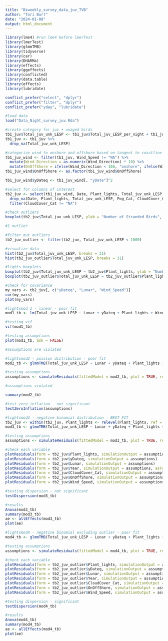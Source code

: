```yaml
---
title: "Biweekly_survey_data_juv_TVB"
author: "Tori Burt"
date: "2024-01-08"
output: html_document
---
```


```r

library(lme4) #run lme4 before lmerTest 
library(lmerTest)
library(glmmTMB)
library(tidyverse)
library(car)
library(DHARMa)
library(effects)
library(ggeffects)
library(conflicted)
library(data.table)
library(effects)
library(lubridate)

conflict_prefer("select", "dplyr")
conflict_prefer("filter", "dplyr")
conflict_prefer("yday", "lubridate")

```

```r

#load data
load("Data_Night_survey_juv.Rda")

#create category for juv + unaged birds
tb1_juv$Total_juv_unk_LESP <- tb1_juv$Total_juv_LESP_per_night + tb1_juv$Total_unk_LESP_per_night
tb1_juv <- tb1_juv %>%
  drop_na(Total_juv_unk_LESP)

#categorize wind to onshore and offshore based on tangent to coastline
tb1_juv_wind <- filter(tb1_juv, Wind_Speed != "NA") %>%
  mutate(Wind_Direction = as.numeric(Wind_Direction) * 10) %>%
  mutate(OnOffShore = ifelse(Wind_Direction < 166, "onshore", ifelse(Wind_Direction > 346, "onshore", "offshore")))
tb1_juv_wind$OnOffShore <- as.factor(tb1_juv_wind$OnOffShore)

tb1_juv_wind$yDateq <- tb1_juv_wind[, "yDate"]^2

#select for columns of interest
tb2_juv <- select(tb1_juv_wind, Date, Plant_lights, Total_juv_unk_LESP, Fog_Cat, CloudCover_Cat, yDateq, Lunar, Year, Wind_Speed, OnOffShore) %>%
  drop_na(Date, Plant_lights, Total_juv_unk_LESP, Fog_Cat, CloudCover_Cat, yDateq, Lunar, Year, Wind_Speed, OnOffShore) %>%
  filter(CloudCover_Cat != "NA") 

```

```r

#check outliers
boxplot(tb2_juv$Total_juv_unk_LESP, ylab = "Number of Stranded Birds", xlab = "")

#1 outlier

#filter out outliers
tb2_juv_outlier <- filter(tb2_juv, Total_juv_unk_LESP < 1000)

#visualize data
hist(tb2_juv$Total_juv_unk_LESP, breaks = 31)
hist(tb2_juv_outlier$Total_juv_unk_LESP, breaks = 31)

#lights boxplots
boxplot(tb2_juv$Total_juv_unk_LESP ~ tb2_juv$Plant_lights, ylab = "Number of Stranded Birds", xlab = "")
boxplot(tb2_juv_outlier$Total_juv_unk_LESP ~ tb2_juv_outlier$Plant_lights, ylab = "Number of Stranded Birds", xlab = "")

#check for covariance
my_vars <- tb2_juv[, c("yDateq", "Lunar", "Wind_Speed")]
cor(my_vars)
plot(my_vars)

#lightsmod 1 - linear - poor fit
mod1_tb <- lm(Total_juv_unk_LESP ~ Lunar + yDateq + Plant_lights + Wind_Speed + OnOffShore + CloudCover_Cat + Year, data = tb2_juv)

#testing vif
vif(mod1_tb)

#testing assumptions
plot(mod1_tb, ask = FALSE)

#assumptions are violated

#lightsmod2 - poisson distribution - poor fit
mod2_tb <- glmmTMB(Total_juv_unk_LESP ~ Lunar + yDateq + Plant_lights + Wind_Speed + OnOffShore + CloudCover_Cat + Year, data = tb2_juv, family = poisson(link = "log"))

#testing assumptions
assumptions <- simulateResiduals(fittedModel = mod2_tb, plot = TRUE, refit = FALSE)

#assumptions violated

summary(mod2_tb)

#test zero inflation - not significant
testZeroInflation(assumptions)

#lightsmod3 - negative binomial distribution - BEST FIT
tb2_juv <- within(tb2_juv, Plant_lights <- relevel(Plant_lights, ref = "On"))
mod3_tb <- glmmTMB(Total_juv_unk_LESP ~ Lunar + yDateq + Plant_lights + Wind_Speed + OnOffShore + Year + CloudCover_Cat, data = tb2_juv, family = nbinom1(link = "log"))

#testing assumptions
assumptions <- simulateResiduals(fittedModel = mod3_tb, plot = TRUE, refit = FALSE)

#check each variable
plotResiduals(form = tb2_juv$Plant_lights, simulationOutput = assumptions, asFactor = T)
plotResiduals(form = tb2_juv$yDateq, simulationOutput = assumptions)
plotResiduals(form = tb2_juv$Lunar, simulationOutput = assumptions)
plotResiduals(form = tb2_juv$Year, simulationOutput = assumptions, asFactor = T)
plotResiduals(form = tb2_juv$CloudCover_Cat, simulationOutput = assumptions, asFactor = T)
plotResiduals(form = tb2_juv$OnOffShore, simulationOutput = assumptions, asFactor = T)
plotResiduals(form = tb2_juv$Wind_Speed, simulationOutput = assumptions)

#testing dispersion - not significant
testDispersion(mod3_tb)

#results
Anova(mod3_tb)
summary(mod3_tb)
ae <- allEffects(mod3_tb)
plot(ae)

#lightsmod4 - negative binomial excluding outlier - poor fit
mod4_tb <- glmmTMB(Total_juv_unk_LESP ~ Lunar + yDateq + Plant_lights + OnOffShore + Year + CloudCover_Cat, data = tb2_juv_outlier, family = nbinom1(link = "log"))

#testing assumptions
assumptions <- simulateResiduals(fittedModel = mod4_tb, plot = TRUE, refit = FALSE)

#check each variable
plotResiduals(form = tb2_juv_outlier$Plant_lights, simulationOutput = assumptions, asFactor = T)
plotResiduals(form = tb2_juv_outlier$yDateq, simulationOutput = assumptions)
plotResiduals(form = tb2_juv_outlier$Lunar, simulationOutput = assumptions)
plotResiduals(form = tb2_juv_outlier$Year, simulationOutput = assumptions, asFactor = T)
plotResiduals(form = tb2_juv_outlier$CloudCover_Cat, simulationOutput = assumptions, asFactor = T)
plotResiduals(form = tb2_juv_outlier$OnOffShore, simulationOutput = assumptions, asFactor = T)
plotResiduals(form = tb2_juv_outlier$Wind_Speed, simulationOutput = assumptions)

#testing dispersion - significant
testDispersion(mod4_tb)

#results
Anova(mod4_tb)
summary(mod4_tb)
ae <- allEffects(mod4_tb)
plot(ae)

```
